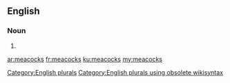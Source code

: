 ==English==

===Noun===
{{head|en}}

# {{plural of|meacock}}

[[Category:English plurals]][[Category:English plurals using obsolete wikisyntax]]

[[ar:meacocks]]
[[fr:meacocks]]
[[ku:meacocks]]
[[my:meacocks]]